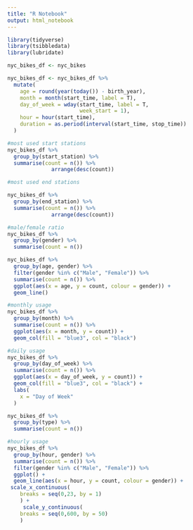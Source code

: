 ```yaml
---
title: "R Notebook"
output: html_notebook
---
```


```r
library(tidyverse)
library(tsibbledata)
library(lubridate)
```

```r
nyc_bikes_df <- nyc_bikes
```

```r
nyc_bikes_df <- nyc_bikes_df %>% 
  mutate(
    age = round(year(today()) - birth_year),
    month = month(start_time, label = T),
    day_of_week = wday(start_time, label = T, 
                       week_start = 1),
    hour = hour(start_time),
    duration = as.period(interval(start_time, stop_time))
  )
```


```r
#most used start stations
nyc_bikes_df %>% 
  group_by(start_station) %>% 
  summarise(count = n()) %>% 
              arrange(desc(count))
```

```r
#most used end stations

nyc_bikes_df %>% 
  group_by(end_station) %>% 
  summarise(count = n()) %>% 
              arrange(desc(count))

```

```r
#male/female ratio
nyc_bikes_df %>% 
  group_by(gender) %>% 
  summarise(count = n())
```


```r
nyc_bikes_df %>% 
  group_by(age, gender) %>% 
  filter(gender %in% c("Male", "Female")) %>%
  summarise(count = n()) %>% 
  ggplot(aes(x = age, y = count, colour = gender)) +
  geom_line()
```

```r
#monthly usage
nyc_bikes_df %>% 
  group_by(month) %>% 
  summarise(count = n()) %>% 
  ggplot(aes(x = month, y = count)) +
  geom_col(fill = "blue3", col = "black")
```


```r
#daily usage
nyc_bikes_df %>% 
  group_by(day_of_week) %>% 
  summarise(count = n()) %>% 
  ggplot(aes(x = day_of_week, y = count)) +
  geom_col(fill = "blue3", col = "black") +
  labs(
    x = "Day of Week"
  )
```

```r
nyc_bikes_df %>% 
  group_by(type) %>% 
  summarise(count = n())
```


```r
#hourly usage
nyc_bikes_df %>% 
  group_by(hour, gender) %>% 
  summarise(count = n()) %>%
  filter(gender %in% c("Male", "Female")) %>%
  ggplot() +
  geom_line(aes(x = hour, y = count, colour = gender)) +
 scale_x_continuous(
    breaks = seq(0,23, by = 1)
    ) +
     scale_y_continuous(
    breaks = seq(0,600, by = 50)
    )
```

